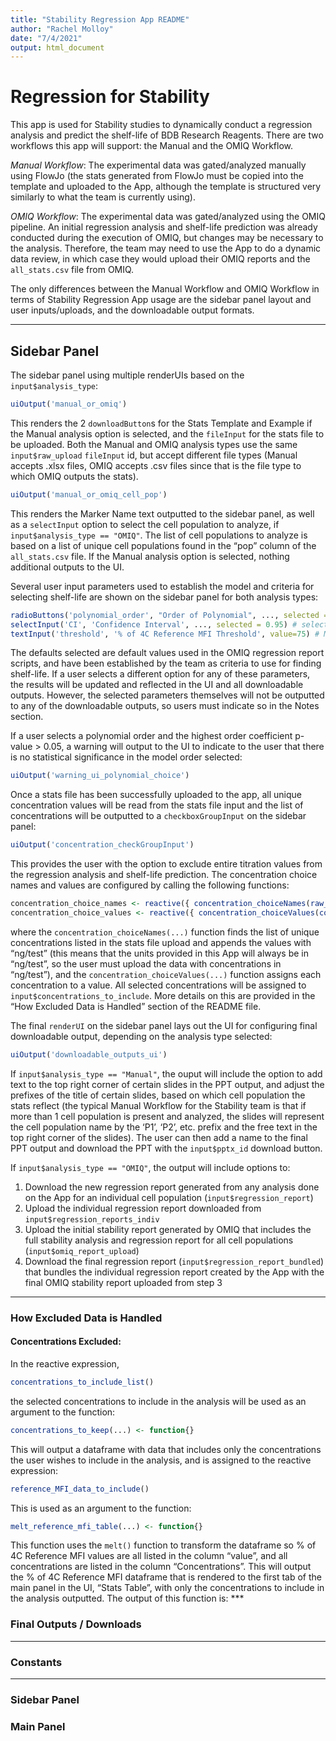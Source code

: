 ```yaml
---
title: "Stability Regression App README"
author: "Rachel Molloy"
date: "7/4/2021"
output: html_document
---
```


# **Regression for Stability**
This app is used for Stability studies to dynamically conduct a regression analysis and predict the shelf-life of BDB Research Reagents. There are two workflows this app will support: the Manual and the OMIQ Workflow.

*Manual Workflow*: The experimental data was gated/analyzed manually using FlowJo (the stats generated from FlowJo must be copied into the template and uploaded to the App, although the template is structured very similarly to what the team is currently using).

*OMIQ Workflow*: The experimental data was gated/analyzed using the OMIQ pipeline. An initial regression analysis and shelf-life prediction was already conducted during the execution of OMIQ, but changes may be necessary to the analysis. Therefore, the team may need to use the App to do a dynamic data review, in which case they would upload their OMIQ reports and the `all_stats.csv` file from OMIQ. 

The only differences between the Manual Workflow and OMIQ Workflow in terms of Stability Regression App usage are the sidebar panel layout and user inputs/uploads, and the downloadable output formats.

***

## Sidebar Panel

The sidebar panel using multiple renderUIs based on the `input$analysis_type`:

```r
uiOutput('manual_or_omiq')
```
This renders the 2 `downloadButton`s for the Stats Template and Example if the Manual analysis option is selected, and the `fileInput` for the stats file to be uploaded. Both the Manual and OMIQ analysis types use the same `input$raw_upload` `fileInput` id, but accept different file types (Manual accepts .xlsx files, OMIQ accepts .csv files since that is the file type to which OMIQ outputs the stats). 

```r
uiOutput('manual_or_omiq_cell_pop')
```
This renders the Marker Name text outputted to the sidebar panel, as well as a `selectInput` option to select the cell population to analyze, if `input$analysis_type == "OMIQ"`. The list of cell populations to analyze is based on a list of unique cell populations found in the "pop" column of the `all_stats.csv` file. If the Manual analysis option is selected, nothing additional outputs to the UI.

Several user input parameters used to establish the model and criteria for selecting shelf-life are shown on the sidebar panel for both analysis types:
```r
radioButtons('polynomial_order', "Order of Polynomial", ..., selected = "Linear", ...) # select model polynomial order
selectInput('CI', 'Confidence Interval', ..., selected = 0.95) # select confidence interval to use and find shelf-life from
textInput('threshold', '% of 4C Reference MFI Threshold', value=75) # MFI Threshold to find shelf-life from
```
The defaults selected are default values used in the OMIQ regression report scripts, and have been established by the team as criteria to use for finding shelf-life. If a user selects a different option for any of these parameters, the results will be updated and reflected in the UI and all downloadable outputs. However, the selected parameters themselves will not be outputted to any of the downloadable outputs, so users must indicate so in the Notes section.

If a user selects a polynomial order and the highest order coefficient p-value > 0.05, a warning will output to the UI to indicate to the user that there is no statistical significance in the model order selected:

```r
uiOutput('warning_ui_polynomial_choice')
```

Once a stats file has been successfully uploaded to the app, all unique concentration values will be read from the stats file input and the list of concentrations will be outputted to a `checkboxGroupInput` on the sidebar panel:

```r
uiOutput('concentration_checkGroupInput')
```
This provides the user with the option to exclude entire titration values from the regression analysis and shelf-life prediction. The concentration choice names and values are configured by calling the following functions:

```r
concentration_choice_names <- reactive({ concentration_choiceNames(raw_upload_data()) })
concentration_choice_values <- reactive({ concentration_choiceValues(concentration_choice_names()) })
```
where the `concentration_choiceNames(...)` function finds the list of unique concentrations listed in the stats file upload and appends the values with "ng/test" (this means that the units provided in this App will always be in "ng/test", so the user must upload the data with concentrations in "ng/test"), and the `concentration_choiceValues(...)` function assigns each concentration to a value. All selected concentrations will be assigned to `input$concentrations_to_include`. More details on this are provided in the "How Excluded Data is Handled" section of the README file.

The final `renderUI` on the sidebar panel lays out the UI for configuring final downloadable output, depending on the analysis type selected:
```r
uiOutput('downloadable_outputs_ui')
```

If `input$analysis_type == "Manual"`, the ouput will include the option to add text to the top right corner of certain slides in the PPT output, and adjust the prefixes of the title of certain slides, based on which cell population the stats reflect (the typical Manual Workflow for the Stability team is that if more than 1 cell population is present and analyzed, the slides will represent the cell population name by the 'P1', 'P2', etc. prefix and the free text in the top right corner of the slides). The user can then add a name to the final PPT output and download the PPT with the `input$pptx_id` download button.

If `input$analysis_type == "OMIQ"`, the output will include options to:

1. Download the new regression report generated from any analysis done on the App for an individual cell population (`input$regression_report`)
2. Upload the individual regression report downloaded from `input$regression_reports_indiv`
3. Upload the initial stability report generated by OMIQ that includes the full stability analysis and regression report for all cell populations (`input$omiq_report_upload`)
4. Download the final regression report (`input$regression_report_bundled`) that bundles the individual regression report created by the App with the final OMIQ stability report uploaded from step 3

***

### How Excluded Data is Handled

#### Concentrations Excluded:
In the reactive expression,
```r
concentrations_to_include_list()
```
the selected concentrations to include in the analysis will be used as an argument to the function:

```r
concentrations_to_keep(...) <- function{}
```
This will output a dataframe with data that includes only the concentrations the user wishes to include in the analysis, and is assigned to the reactive expression:

```r
reference_MFI_data_to_include()
```
This is used as an argument to the function:
```r
melt_reference_mfi_table(...) <- function{}
```
This function uses the `melt()` function to transform the dataframe so % of 4C Reference MFI values are all listed in the column "value", and all concentrations are listed in the column "Concentrations". 
This will output the % of 4C Reference MFI dataframe that is rendered to the first tab of the main panel in the UI, "Stats Table", with only the concentrations to include in the analysis outputted. The output of this function is:
***

### Final Outputs / Downloads

***

### Constants

***
### Sidebar Panel

### Main Panel

